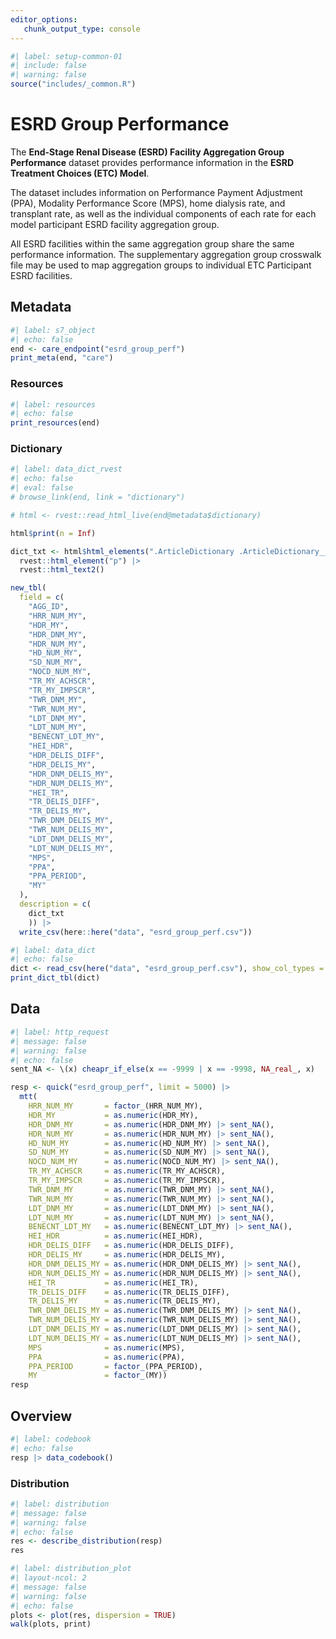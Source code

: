 ```yaml
---
editor_options: 
   chunk_output_type: console
---
```


```r
#| label: setup-common-01
#| include: false
#| warning: false
source("includes/_common.R")
```

# ESRD Group Performance {#sec-esrdgrp}

The __End-Stage Renal Disease (ESRD) Facility Aggregation Group Performance__ dataset provides performance information in the __ESRD Treatment Choices (ETC) Model__. 

The dataset includes information on Performance Payment Adjustment (PPA), Modality Performance Score (MPS), home dialysis rate, and transplant rate, as well as the individual components of each rate for each model participant ESRD facility aggregation group. 

[All ESRD facilities within the same aggregation group share the same performance information. The supplementary aggregation group crosswalk file may be used to map aggregation groups to individual ETC Participant ESRD facilities.]{.aside}

## Metadata

```r
#| label: s7_object
#| echo: false
end <- care_endpoint("esrd_group_perf")
print_meta(end, "care")
```

### Resources

```r
#| label: resources
#| echo: false
print_resources(end)
```

### Dictionary

```r
#| label: data_dict_rvest
#| echo: false
#| eval: false
# browse_link(end, link = "dictionary")

# html <- rvest::read_html_live(end@metadata$dictionary)

html$print(n = Inf)

dict_txt <- html$html_elements(".ArticleDictionary .ArticleDictionary__inner .ArticleDictionary__definition") |> 
  rvest::html_element("p") |> 
  rvest::html_text2()

new_tbl(
  field = c(
    "AGG_ID",
    "HRR_NUM_MY",
    "HDR_MY",
    "HDR_DNM_MY",
    "HDR_NUM_MY",
    "HD_NUM_MY",
    "SD_NUM_MY",
    "NOCD_NUM_MY",
    "TR_MY_ACHSCR",
    "TR_MY_IMPSCR",
    "TWR_DNM_MY",
    "TWR_NUM_MY",
    "LDT_DNM_MY",
    "LDT_NUM_MY",
    "BENECNT_LDT_MY",
    "HEI_HDR",
    "HDR_DELIS_DIFF",
    "HDR_DELIS_MY",
    "HDR_DNM_DELIS_MY",
    "HDR_NUM_DELIS_MY",
    "HEI_TR",
    "TR_DELIS_DIFF",
    "TR_DELIS_MY",
    "TWR_DNM_DELIS_MY",
    "TWR_NUM_DELIS_MY",
    "LDT_DNM_DELIS_MY",
    "LDT_NUM_DELIS_MY",
    "MPS",
    "PPA",
    "PPA_PERIOD",
    "MY"
  ),
  description = c(
    dict_txt
    )) |> 
  write_csv(here::here("data", "esrd_group_perf.csv"))
```

```r
#| label: data_dict
#| echo: false
dict <- read_csv(here("data", "esrd_group_perf.csv"), show_col_types = FALSE)
print_dict_tbl(dict)
```

## Data

```r
#| label: http_request
#| message: false
#| warning: false
#| echo: false
sent_NA <- \(x) cheapr_if_else(x == -9999 | x == -9998, NA_real_, x)

resp <- quick("esrd_group_perf", limit = 5000) |> 
  mtt(
    HRR_NUM_MY       = factor_(HRR_NUM_MY),
    HDR_MY           = as.numeric(HDR_MY),
    HDR_DNM_MY       = as.numeric(HDR_DNM_MY) |> sent_NA(),
    HDR_NUM_MY       = as.numeric(HDR_NUM_MY) |> sent_NA(), 
    HD_NUM_MY        = as.numeric(HD_NUM_MY) |> sent_NA(), 
    SD_NUM_MY        = as.numeric(SD_NUM_MY) |> sent_NA(), 
    NOCD_NUM_MY      = as.numeric(NOCD_NUM_MY) |> sent_NA(),
    TR_MY_ACHSCR     = as.numeric(TR_MY_ACHSCR),
    TR_MY_IMPSCR     = as.numeric(TR_MY_IMPSCR),
    TWR_DNM_MY       = as.numeric(TWR_DNM_MY) |> sent_NA(),
    TWR_NUM_MY       = as.numeric(TWR_NUM_MY) |> sent_NA(),
    LDT_DNM_MY       = as.numeric(LDT_DNM_MY) |> sent_NA(),
    LDT_NUM_MY       = as.numeric(LDT_NUM_MY) |> sent_NA(),
    BENECNT_LDT_MY   = as.numeric(BENECNT_LDT_MY) |> sent_NA(),
    HEI_HDR          = as.numeric(HEI_HDR),
    HDR_DELIS_DIFF   = as.numeric(HDR_DELIS_DIFF),
    HDR_DELIS_MY     = as.numeric(HDR_DELIS_MY),
    HDR_DNM_DELIS_MY = as.numeric(HDR_DNM_DELIS_MY) |> sent_NA(),
    HDR_NUM_DELIS_MY = as.numeric(HDR_NUM_DELIS_MY) |> sent_NA(),
    HEI_TR           = as.numeric(HEI_TR),
    TR_DELIS_DIFF    = as.numeric(TR_DELIS_DIFF),
    TR_DELIS_MY      = as.numeric(TR_DELIS_MY),
    TWR_DNM_DELIS_MY = as.numeric(TWR_DNM_DELIS_MY) |> sent_NA(), 
    TWR_NUM_DELIS_MY = as.numeric(TWR_NUM_DELIS_MY) |> sent_NA(), 
    LDT_DNM_DELIS_MY = as.numeric(LDT_DNM_DELIS_MY) |> sent_NA(), 
    LDT_NUM_DELIS_MY = as.numeric(LDT_NUM_DELIS_MY) |> sent_NA(), 
    MPS              = as.numeric(MPS),
    PPA              = as.numeric(PPA),
    PPA_PERIOD       = factor_(PPA_PERIOD),
    MY               = factor_(MY))
resp
```

## Overview

```r
#| label: codebook
#| echo: false
resp |> data_codebook()
```

### Distribution

```r
#| label: distribution
#| message: false
#| warning: false
#| echo: false
res <- describe_distribution(resp)
res
```

```r
#| label: distribution_plot
#| layout-ncol: 2
#| message: false
#| warning: false
#| echo: false
plots <- plot(res, dispersion = TRUE)
walk(plots, print)
```
